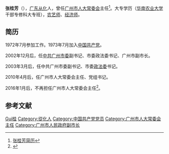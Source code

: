 '''张桂芳'''（{{bd|1952年|8月|}}），[[广东|广东]][[从化|从化]]人，曾任[[广州市人大常委会|广州市人大常委会]]主任<ref>[http://www.gz.gov.cn/vfs/leader/zgf.jsp?contentId=761404&catId=1975 张桂芳简历]{{dead link|date=2018年2月 |bot=InternetArchiveBot |fix-attempted=yes }}</ref>。大专学历（[[华南农业大学|华南农业大学]]干部专修科大专班），[[农艺师|农艺师]]、[[经济师|经济师]]。

== 简历 ==
1972年7月参加工作。1973年7月加入[[中国共产党|中国共产党]]。

2002年12月后，任[[中共广州市委|中共广州市委]]副书记、市委政法委书记、广州市副市长。

2003年3月后，任中共广州市委副书记、市委[[政法委|政法委]]书记。

2010年4月后，任广州市人大常委会主任、党组书记。

2016年1月后，不再担任广州市人大常委会主任<ref>{{cite web|accessdate=2016-01-26|url=http://district.ce.cn/newarea/sddy/201601/26/t20160126_8569380.shtml|title=广东副省长温国辉提名为广州市长 陈建华提名为人大主任|publisher=中国经济网|archive-date=2016-02-02|archive-url=https://web.archive.org/web/20160202063725/http://district.ce.cn/newarea/sddy/201601/26/t20160126_8569380.shtml|dead-url=no}}</ref>。

== 参考文献 ==
{{Reflist}}

{{中华人民共和国广东省广州市正职领导人|nocat}}

{{Authority control}}
{{DEFAULTSORT:Zhang張}}
[[Category:張姓|Gui桂]]
[[Category:從化人|Category:從化人]]
[[Category:中国共产党党员|Category:中国共产党党员]]
[[Category:广州市人大常委会主任|Category:广州市人大常委会主任]]
[[Category:广州市人民政府副市长|Category:广州市人民政府副市长]]


{{广州小作品}}
